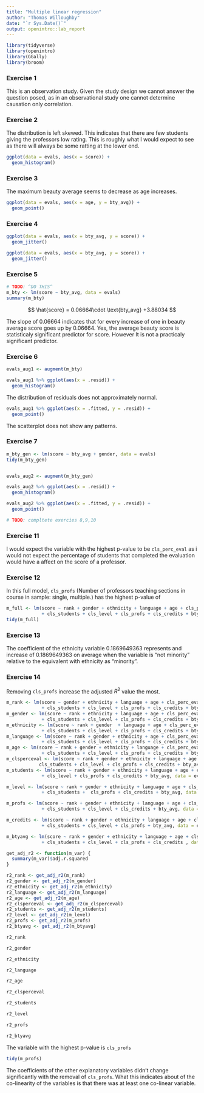 ```yaml
---
title: "Multiple linear regression"
author: "Thomas Willoughby"
date: "`r Sys.Date()`"
output: openintro::lab_report
---
```


```r
library(tidyverse)
library(openintro)
library(GGally)
library(broom)
```

### Exercise 1

This is an observation study. Given the study design we cannot answer the question posed, as in an observational study one cannot determine causation only correlation.

### Exercise 2

The distribution is left skewed. This indicates that there are few students giving the professors low rating. This is roughly what I would expect to see as there will always be some ratting at the lower end.

```r
ggplot(data = evals, aes(x = score)) +
  geom_histogram()
```

### Exercise 3

The maximum beauty average seems to decrease as age increases.

```r
ggplot(data = evals, aes(x = age, y = bty_avg)) +
  geom_point()
```

### Exercise 4

```r
ggplot(data = evals, aes(x = bty_avg, y = score)) +
  geom_jitter()

ggplot(data = evals, aes(x = bty_avg, y = score)) +
  geom_jitter()
```

### Exercise 5

```r
# TODO: ^DO THIS^
m_bty <- lm(score ~ bty_avg, data = evals)
summary(m_bty)
```

$$
\hat{score} = 0.06664\cdot \text{bty_avg} +3.88034
$$

The slope of 0.06664 indicates that for every increase of one in beauty average score goes up by 0.06664. Yes, the average beauty score is statisticaly significant predictor for score. However It is not a practicaly significant predictor.

### Exercise 6

```r
evals_aug1 <- augment(m_bty)

evals_aug1 %>% ggplot(aes(x = .resid)) +
  geom_histogram()
```

The distribution of residuals does not approximately normal.

```r
evals_aug1 %>% ggplot(aes(x = .fitted, y = .resid)) +
  geom_point()
```

The scatterplot does not show any patterns.

### Exercise 7

```r
m_bty_gen <- lm(score ~ bty_avg + gender, data = evals)
tidy(m_bty_gen)


evals_aug2 <- augment(m_bty_gen)

evals_aug2 %>% ggplot(aes(x = .resid)) +
  geom_histogram()

evals_aug2 %>% ggplot(aes(x = .fitted, y = .resid)) +
  geom_point()

# TODO: compltete exercies 8,9,10
```
### Exercise 11

I would expect the variable with the highest p-value to be $\texttt{cls_perc_eval}$ as i would not expect the percentage of students that completed the evaluation would have a affect on the score of a professor.

### Exercise 12

In this full model, $\texttt{cls_profs}$ (Number of professors teaching sections in course in sample: single, multiple.) has the highest p-value of 

```r
m_full <- lm(score ~ rank + gender + ethnicity + language + age + cls_perc_eval 
             + cls_students + cls_level + cls_profs + cls_credits + bty_avg, data = evals)
tidy(m_full)
```

### Exercise 13

The coefficient of the ethnicity variable 0.1869649363	represents and increase of 0.1869649363 on average when the variable is "not minority" relative to the equivalent with ethnicity as "minority".

### Exercise 14

Removing $\texttt{cls_profs}$ increase the adjusted $R^2$ value the most.

```r
m_rank <- lm(score ~ gender + ethnicity + language + age + cls_perc_eval 
             + cls_students + cls_level + cls_profs + cls_credits + bty_avg, data = evals)
m_gender <- lm(score ~ rank + ethnicity + language + age + cls_perc_eval 
             + cls_students + cls_level + cls_profs + cls_credits + bty_avg, data = evals)
m_ethnicity <- lm(score ~ rank + gender  + language + age + cls_perc_eval 
             + cls_students + cls_level + cls_profs + cls_credits + bty_avg, data = evals)
m_language <- lm(score ~ rank + gender + ethnicity + age + cls_perc_eval 
             + cls_students + cls_level + cls_profs + cls_credits + bty_avg, data = evals)
m_age <- lm(score ~ rank + gender + ethnicity + language + cls_perc_eval 
             + cls_students + cls_level + cls_profs + cls_credits + bty_avg, data = evals)
m_clsperceval <- lm(score ~ rank + gender + ethnicity + language + age +  
            cls_students + cls_level + cls_profs + cls_credits + bty_avg, data = evals)
m_students <- lm(score ~ rank + gender + ethnicity + language + age + cls_perc_eval 
             + cls_level + cls_profs + cls_credits + bty_avg, data = evals)

m_level <- lm(score ~ rank + gender + ethnicity + language + age + cls_perc_eval 
             + cls_students +  cls_profs + cls_credits + bty_avg, data = evals)

m_profs <- lm(score ~ rank + gender + ethnicity + language + age + cls_perc_eval 
             + cls_students + cls_level + cls_credits + bty_avg, data = evals)

m_credits <- lm(score ~ rank + gender + ethnicity + language + age + cls_perc_eval 
             + cls_students + cls_level + cls_profs + bty_avg, data = evals)

m_btyavg <- lm(score ~ rank + gender + ethnicity + language + age + cls_perc_eval 
             + cls_students + cls_level + cls_profs + cls_credits , data = evals)

get_adj_r2 <- function(m_var) {
  summary(m_var)$adj.r.squared
}

r2_rank <- get_adj_r2(m_rank)
r2_gender <- get_adj_r2(m_gender)
r2_ethnicity <- get_adj_r2(m_ethnicity)
r2_language <- get_adj_r2(m_language)
r2_age <- get_adj_r2(m_age)
r2_clsperceval <- get_adj_r2(m_clsperceval)
r2_students <- get_adj_r2(m_students)
r2_level <- get_adj_r2(m_level)
r2_profs <- get_adj_r2(m_profs)
r2_btyavg <- get_adj_r2(m_btyavg)

```

```r
r2_rank
```

```r
r2_gender
```

```r
r2_ethnicity
```

```r
r2_language
```

```r
r2_age
```

```r
r2_clsperceval
```

```r
r2_students
```

```r
r2_level
```

```r
r2_profs
```

```r
r2_btyavg
```
The variable with the highest p-value is $\texttt{cls_profs}$

```r
tidy(m_profs)
```

The coefficients of the other explanatory variables didn't change significantly with the removal of $\texttt{cls_profs}$. What this indicates about of the co-linearity of the variables is that there was at least one co-linear variable.

